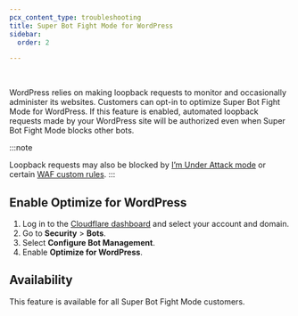 ```yaml
---
pcx_content_type: troubleshooting
title: Super Bot Fight Mode for WordPress
sidebar:
  order: 2

---
```



<Render file="wordpress-loopback-definition" /> <br/>

WordPress relies on making loopback requests to monitor and occasionally administer its websites. Customers can opt-in to optimize Super Bot Fight Mode for WordPress. If this feature is enabled, automated loopback requests made by your WordPress site will be authorized even when Super Bot Fight Mode blocks other bots.

:::note

Loopback requests may also be blocked by [I’m Under Attack mode](/fundamentals/reference/under-attack-mode/) or certain [WAF custom rules](/waf/custom-rules/). 
:::

## Enable Optimize for WordPress

1. Log in to the [Cloudflare dashboard](http://dash.cloudflare.com) and select your account and domain.
2. Go to **Security** > **Bots**.
3. Select **Configure Bot Management**.
4. Enable **Optimize for WordPress**.

## Availability

This feature is available for all Super Bot Fight Mode customers.
